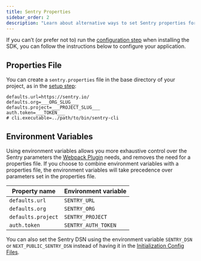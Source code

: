 ```yaml
---
title: Sentry Properties
sidebar_order: 2
description: "Learn about alternative ways to set Sentry properties for your application."
---
```


If you can’t (or prefer not to) run the [configuration step](/platforms/javascript/guides/nextjs/#configure) when installing the SDK, you can follow the instructions below to configure your application.

## Properties File

You can create a `sentry.properties` file in the base directory of your project, as in the [setup step](/platforms/javascript/guides/nextjs/#setup):

```properties {filename:sentry.properties}
defaults.url=https://sentry.io/
defaults.org=___ORG_SLUG___
defaults.project=___PROJECT_SLUG___
auth.token=___TOKEN___
# cli.executable=../path/to/bin/sentry-cli
```

## Environment Variables

Using environment variables allows you more exhaustive control over the Sentry parameters the [Webpack Plugin](https://github.com/getsentry/sentry-webpack-plugin) needs, and removes the need for a properties file.
If you choose to combine environment variables with a properties file, the environment variables will take precedence over parameters set in the properties file.

| Property name      | Environment variable |
| ------------------ | -------------------- |
| `defaults.url`     | `SENTRY_URL`         |
| `defaults.org`     | `SENTRY_ORG`         |
| `defaults.project` | `SENTRY_PROJECT`     |
| `auth.token`       | `SENTRY_AUTH_TOKEN`  |

You can also set the Sentry DSN using the environment variable `SENTRY_DSN` or `NEXT_PUBLIC_SENTRY_DSN` instead of having it in the [Initialization Config Files](/platforms/javascript/guides/nextjs/manual-setup/manual-config/#set-initialization-config-files).
